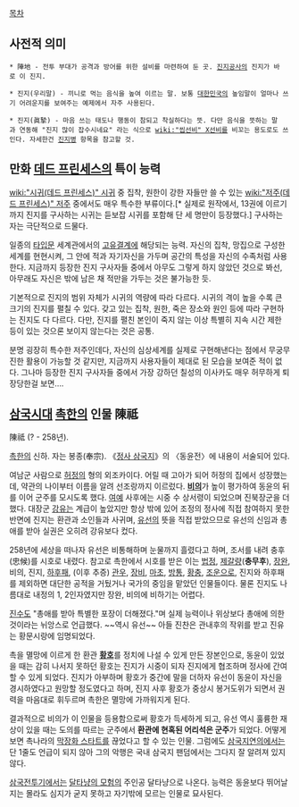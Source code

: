 [[목차]]

== 사전적 의미 ==
 * 陣地 - 전투 부대가 공격과 방어를 위한 설비를 마련하여 둔 곳. [[진지공사]]의 진지가 바로 이 진지.

 * 진지(우리말) - 끼니로 먹는 음식을 높여 이르는 말. 보통 [[대한민국]]의 높임말이 얼마나 쓰기 어려운지를 보여주는 예제에서 자주 사용된다.

 * 진지(眞摯) - 마음 쓰는 태도나 행동이 참되고 착실하다는 뜻. 다만 음식을 뜻하는 말과 연동해 "진지 많이 잡수시네요" 라는 식으로 [[wiki:"씹선비" X선비]]를 비꼬는 용도로도 쓰인다. 자세한건 [[진지병]] 항목을 참고할 것.

== 만화 [[데드 프린세스]]의 특이 능력 ==
[[wiki:"시귀(데드 프린세스)" 시귀]] 중 집착, 원한이 강한 자들만 쓸 수 있는 [[wiki:"저주(데드 프린세스)" 저주]] 중에서도 매우 특수한 부류이다.[* 실제로 원작에서, 13권에 이르기까지 진지를 구사하는 시귀는 듣보잡 시귀를 포함해 단 세 명만이 등장했다.] 구사하는 자는 극단적으로 드물다.

일종의 [[타입문]] 세계관에서의 [[고유결계]]에 해당되는 능력. 자신의 집착, 망집으로 구성한 세계를 현현시켜, 그 안에 적과 자기자신을 가두며 공간의 특성을 자신의 수족처럼 사용한다. 지금까지 등장한 진지 구사자들 중에서 아무도 그렇게 하지 않았던 것으로 봐선, 아무래도 자신은 밖에 남은 채 적만을 가두는 것은 불가능한 듯. 

기본적으로 진지의 범위 자체가 시귀의 역량에 따라 다르다. 시귀의 격이 높을 수록 큰 크기의 진지를 펼칠 수 있다. 갖고 있는 집착, 원한, 죽은 장소와 원인 등에 따라 구현하는 진지도 다 다르다. 다만, 진지를 펼친 본인이 죽지 않는 이상 특별히 지속 시간 제한 등이 있는 것으론 보이지 않는다는 것은 공통.

분명 굉장히 특수한 저주인데다, 자신의 심상세계를 실제로 구현해낸다는 점에서 무궁무진한 활용이 가능할 것 같지만, 지금까지 사용자들이 제대로 된 모습을 보여준 적이 없다. 그나마 등장한 진지 구사자들 중에서 가장 강하던 칠성의 이사카도 매우 허무하게 퇴장당한걸 보면….

== [[삼국시대(중국)|삼국시대]] [[촉한]]의 인물 陳祗 ==
陳祗 (? - 258년).

[[촉한]]의 신하. 자는 봉종(奉宗). 《[[정사 삼국지]]》의 〈동윤전〉에 내용이 서술되어 있다.

여남군 사람으로 [[허정(삼국지)#s-1|허정]]의 형의 외조카이다. 어릴 때 고아가 되어 허정의 집에서 성장했는데, 약관의 나이부터 이름을 알려 선조랑까지 이르렀다. '''[[비의]]'''가 높이 평가하여 동윤의 뒤를 이어 군주를 모시도록 했다. [[여예]] 사후에는 시중 수 상서령이 되었으며 진북장군을 더했다. 대장군 [[강유#s-2|강유]]는 계급이 높았지만 항상 밖에 있어 조정의 정사에 직접 참여하지 못한 반면에 진지는 환관과 소인들과 사귀며, [[유선(삼국지)#s-1|유선]]의 뜻을 직접 받았으므로 유선의 신임과 총애를 받아 실권은 오히려 강유보다 컸다.

258년에 세상을 떠나자 유선은 비통해하며 눈물까지 흘렸다고 하며, 조서를 내려 충후(忠候)를 시호로 내렸다. 참고로 촉한에서 시호를 받은 이는 [[법정(삼국지)|법정]], [[제갈량]]('''충무후'''), [[장완]], 비의, 진지, [[하후패]], (이후 추증) [[관우]], [[장비#s-2|장비]], [[마초(삼국지)|마초]], [[방통]], [[황충]], [[조운]]으로, 진지와 하후패를 제외하면 대단한 공적을 거뒀거나 국가의 중임을 맡았던 인물들이다. 물론 진지도 나름대로 내정의 1, 2인자였지만 장완, 비의에 비하기는 어렵다.

[[진수(삼국지)#s-1|진수]]도 "총애를 받아 특별한 포장이 더해졌다."며 실제 능력이나 위상보다 총애에 의한 것이라는 뉘앙스로 언급했다. ~~역시 유선~~  아들 진찬은 관내후의 작위를 받고 진유는 황문시랑에 임명되었다.

촉을 멸망에 이르게 한 환관 '''[[황호#s-2|황호]]'''를 정치에 나설 수 있게 만든 장본인으로, 동윤이 있었을 때는 감히 나서지 못하던 황호는 진지가 시중이 되자 진지에게 협조하며 정사에 간여할 수 있게 되었다. 진지가 아부하며 황호가 중간에 말을 더하자 유선이 동윤이 자신을 경시하였다고 원망할 정도였다고 하며, 진지 사후 황호가 중상시 봉거도위가 되면서 권력을 마음대로 휘두르며 촉한은 멸망에 가까워지게 된다.

결과적으로 비의가 이 인물을 등용함으로써 황호가 득세하게 되고, 유선 역시 훌륭한 재상이 있을 때는 도의를 따르는 군주에서 '''환관에 현혹된 어리석은 군주'''가 되었다. 어떻게 보면 촉나라의 [[국가 막장 테크|막장화 스타트]]를 끊었다고 할 수 있는 인물. 그럼에도 [[삼국지연의]]에서는 단 1줄도 언급이 되지 않아 그의 악행은 국내 삼국지 팬덤에서는 그다지 잘 알려져 있지 않다.

[[삼국전투기]]에서는 [[달타냥의 모험]]의 주인공 달타냥으로 나온다. 능력은 동윤보다 뛰어날지는 몰라도 심지가 굳지 못하고 자기밖에 모르는 인물로 묘사된다.
